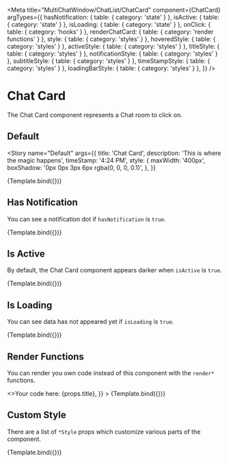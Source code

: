 

<Meta
  title="MultiChatWindow/ChatList/ChatCard"
  component={ChatCard}
  argTypes={{
    hasNotification: { table: { category: 'state' } },
    isActive: { table: { category: 'state' } },
    isLoading: { table: { category: 'state' } },
    onClick: { table: { category: 'hooks' } },
    renderChatCard: { table: { category: 'render functions' } },
    style: { table: { category: 'styles' } },
    hoveredStyle: { table: { category: 'styles' } },
    activeStyle: { table: { category: 'styles' } },
    titleStyle: { table: { category: 'styles' } },
    notificationStyle: { table: { category: 'styles' } },
    subtitleStyle: { table: { category: 'styles' } },
    timeStampStyle: { table: { category: 'styles' } },
    loadingBarStyle: { table: { category: 'styles' } },
  }}
/>


# Chat Card

The Chat Card component represents a Chat room to click on.

## Default

<Story
  name="Default"
  args={{
    title: 'Chat Card',
    description: 'This is where the magic happens',
    timeStamp: '4:24 PM',
    style: {
      maxWidth: '400px',
      boxShadow: '0px 0px 3px 6px rgba(0, 0, 0, 0.1)',
    },
  }}
>
  {Template.bind({})}
</Story>

<ArgsTable story="Default" />

## Has Notification

You can see a notification dot if `hasNotification` is `true`.

<Canvas>
  <Story
    name="Has Notification"
    args={{
      title: 'Notification Card',
      description: 'Alert alert!!!',
      timeStamp: 'Tues',
      hasNotification: true,
      style: {
        maxWidth: '400px',
        boxShadow: '0px 0px 3px 6px rgba(0, 0, 0, 0.1)',
      },
    }}
  >
    {Template.bind({})}
  </Story>
</Canvas>

## Is Active

By default, the Chat Card component appears darker when `isActive` is `true`.

<Canvas>
  <Story
    name="Is Active"
    args={{
      title: 'Active Chat Card',
      description: 'You are in this chat now...',
      timeStamp: '12:59 PM',
      isActive: true,
      style: {
        maxWidth: '400px',
      },
    }}
  >
    {Template.bind({})}
  </Story>
</Canvas>

## Is Loading

You can see data has not appeared yet if `isLoading` is `true`.

<Canvas>
  <Story
    name="Is Loading"
    args={{
      title: 'Notification Card',
      description: 'Alert alert!!!',
      timeStamp: 'Tues',
      isLoading: true,
      style: {
        maxWidth: '400px',
        boxShadow: '0px 0px 3px 6px rgba(0, 0, 0, 0.1)',
      },
    }}
  >
    {Template.bind({})}
  </Story>
</Canvas>

## Render Functions

You can render you own code instead of this component with the `render*` functions.

<Canvas>
  <Story
    name="Render Functions"
    args={{
      title: 'Notification Card',
      description: 'Alert alert!!!',
      timeStamp: 'Tues',
      renderChatCard: (props) => <>Your code here: {props.title}</>,
    }}
  >
    {Template.bind({})}
  </Story>
</Canvas>

## Custom Style

There are a list of `*Style` props which customize various parts of the component.

<Canvas>
  <Story
    name="Custom Style"
    args={{
      title: 'Notification Card',
      description: 'Alert alert!!!',
      timeStamp: 'Tues',
      hasNotification: true,
      style: {
        maxWidth: '400px',
        border: '2px solid red',
      },
      hoveredStyle: { border: '2px solid lime' },
      activeStyle: { border: '2px solid pink' },
      titleStyle: { border: '2px solid blue' },
      notificationStyle: { border: '2px solid deeppink' },
      subtitleStyle: { border: '2px solid green' },
      timeStampStyle: { border: '2px solid orange' },
      loadingBarStyle: { border: '2px solid purple' },
    }}
  >
    {Template.bind({})}
  </Story>
</Canvas>
